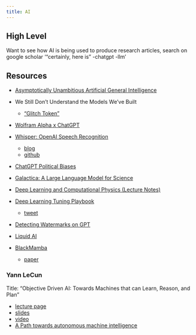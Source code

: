 ```yaml
---
title: AI
--- 
```


## High Level

Want to see how AI is being used to produce research articles, search on google scholar '"certainly, here is" -chatgpt -llm'

## Resources

- [Asymptotically Unambitious Artificial General Intelligence](https://arxiv.org/abs/1905.12186)
- We Still Don't Understand the Models We've Built
  - ["Glitch Token"](https://www.alignmentforum.org/posts/aPeJE8bSo6rAFoLqg/solidgoldmagikarp-plus-prompt-generation)

- [Wolfram Alpha x ChatGPT](https://writings.stephenwolfram.com/2023/01/wolframalpha-as-the-way-to-bring-computational-knowledge-superpowers-to-chatgpt/)

- [Whisper: OpenAI Speech Recognition](https://arxiv.org/abs/2212.04356)
    - [blog](https://openai.com/blog/whisper/)
    - [github](https://github.com/openai/whisper)

- [ChatGPT Political Biases](https://davidrozado.substack.com/p/political-bias-chatgpt)

- [Galactica: A Large Language Model for Science](https://galactica.org/static/paper.pdf)
- [Deep Learning and Computational Physics (Lecture Notes)](https://arxiv.org/abs/2301.00942v1)

- [Deep Learning Tuning Playbook](https://github.com/google-research/tuning_playbook)
    - [tweet](https://twitter.com/zacharynado/status/1616133152438910976)

- [Detecting Watermarks on GPT](https://twitter.com/tomgoldsteincs/status/1618287665006403585?s=20&t=M3iFtvAjzAXtua_e1l-WzQ)

- [Liquid AI](https://www.liquid.ai/)

- [BlackMamba](https://github.com/Zyphra/BlackMamba)
    - [paper](https://www.zyphra.com/blackmamba)

### Yann LeCun

Title: "Objective Driven AI: Towards Machines that can Learn, Reason, and Plan"  

- [lecture page](https://www.ece.uw.edu/news-events/lytle-lecture-series/)
- [slides](https://drive.google.com/file/d/1e6EtQPQMCreP3pwi5E9kKRsVs2NbWPrY/view)
- [video](https://www.youtube.com/watch?v=d_bdU3LsLzE)
- [A Path towards autonomous machine intelligence](https://openreview.net/forum?id=BZ5a1r-kVsf)